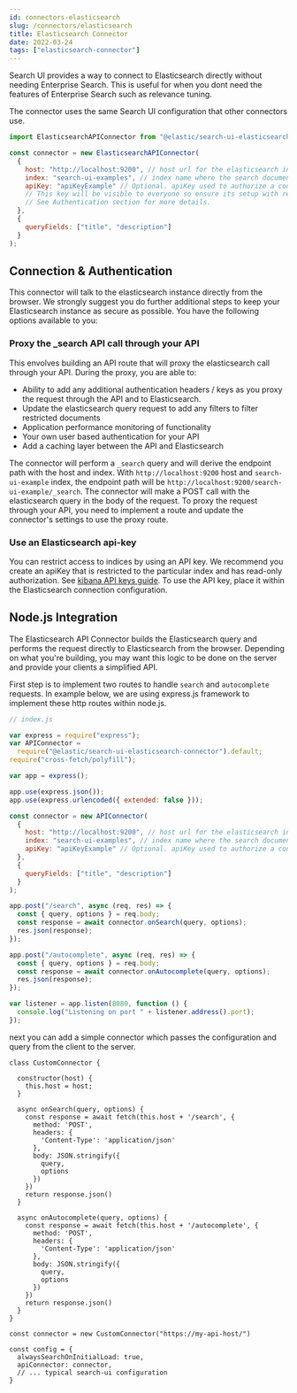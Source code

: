 ```yaml
---
id: connectors-elasticsearch
slug: /connectors/elasticsearch
title: Elasticsearch Connector
date: 2022-03-24
tags: ["elasticsearch-connector"]
---
```


Search UI provides a way to connect to Elasticsearch directly without needing Enterprise Search. This is useful for when you dont need the features of Enterprise Search such as relevance tuning.

The connector uses the same Search UI configuration that other connectors use.

```js
import ElasticsearchAPIConnector from "@elastic/search-ui-elasticsearch-connector";

const connector = new ElasticsearchAPIConnector(
  {
    host: "http://localhost:9200", // host url for the elasticsearch instance
    index: "search-ui-examples", // index name where the search documents are contained
    apiKey: "apiKeyExample" // Optional. apiKey used to authorize a connection to Elasticsearch instance.
    // This key will be visible to everyone so ensure its setup with restricted privileges.
    // See Authentication section for more details.
  },
  {
    queryFields: ["title", "description"]
  }
);
```

## Connection & Authentication

This connector will talk to the elasticsearch instance directly from the browser. We strongly suggest you do further additional steps to keep your Elasticsearch instance as secure as possible. You have the following options available to you:

### Proxy the \_search API call through your API

This envolves building an API route that will proxy the elasticsearch call through your API. During the proxy, you are able to:

- Ability to add any additional authentication headers / keys as you proxy the request through the API and to Elasticsearch.
- Update the elasticsearch query request to add any filters to filter restricted documents
- Application performance monitoring of functionality
- Your own user based authentication for your API
- Add a caching layer between the API and Elasticsearch

The connector will perform a `_search` query and will derive the endpoint path with the host and index. With `http://localhost:9200` host and `search-ui-example` index, the endpoint path will be `http://localhost:9200/search-ui-example/_search`. The connector will make a POST call with the elasticsearch query in the body of the request. To proxy the request through your API, you need to implement a route and update the connector's settings to use the proxy route.

### Use an Elasticsearch api-key

You can restrict access to indices by using an API key. We recommend you create an apiKey that is restricted to the particular index and has read-only authorization. See [kibana API keys guide](https://www.elastic.co/guide/en/kibana/master/api-keys.html). To use the API key, place it within the Elasticsearch connection configuration.

## Node.js Integration

The Elasticsearch API Connector builds the Elasticsearch query and performs the request directly to Elasticsearch from the browser. Depending on what you're building, you may want this logic to be done on the server and provide your clients a simplified API.

First step is to implement two routes to handle `search` and `autocomplete` requests. In example below, we are using express.js framework to implement these http routes within node.js.

```js
// index.js

var express = require("express");
var APIConnector =
  require("@elastic/search-ui-elasticsearch-connector").default;
require("cross-fetch/polyfill");

var app = express();

app.use(express.json());
app.use(express.urlencoded({ extended: false }));

const connector = new APIConnector(
  {
    host: "http://localhost:9200", // host url for the elasticsearch instance
    index: "search-ui-examples", // index name where the search documents are contained
    apiKey: "apiKeyExample" // Optional. apiKey used to authorize a connection to Elasticsearch instance.
  },
  {
    queryFields: ["title", "description"]
  }
);

app.post("/search", async (req, res) => {
  const { query, options } = req.body;
  const response = await connector.onSearch(query, options);
  res.json(response);
});

app.post("/autocomplete", async (req, res) => {
  const { query, options } = req.body;
  const response = await connector.onAutocomplete(query, options);
  res.json(response);
});

var listener = app.listen(8080, function () {
  console.log("Listening on port " + listener.address().port);
});
```

next you can add a simple connector which passes the configuration and query from the client to the server.

```
class CustomConnector {

  constructor(host) {
    this.host = host;
  }

  async onSearch(query, options) {
    const response = await fetch(this.host + '/search', {
      method: 'POST',
      headers: {
        'Content-Type': 'application/json'
      },
      body: JSON.stringify({
        query,
        options
      })
    })
    return response.json()
  }

  async onAutocomplete(query, options) {
    const response = await fetch(this.host + '/autocomplete', {
      method: 'POST',
      headers: {
        'Content-Type': 'application/json'
      },
      body: JSON.stringify({
        query,
        options
      })
    })
    return response.json()
  }
}

const connector = new CustomConnector("https://my-api-host/")

const config = {
  alwaysSearchOnInitialLoad: true,
  apiConnector: connector,
  // ... typical search-ui configuration
}

```

